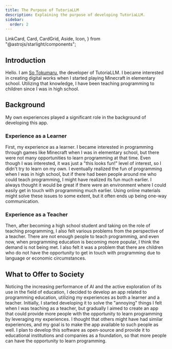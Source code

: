 ```yaml
---
title: The Purpose of TutoriaLLM
description: Explaining the purpose of developing TutoriaLLM.
sidebar:
  order: 2
---
```


  LinkCard,
  Card,
  CardGrid,
  Aside,
  Icon,
} from "@astrojs/starlight/components";

## Introduction

Hello. I am [So Tokumaru](https://tokumaru.work), the developer of TutoriaLLM. I became interested in creating digital works when I started playing Minecraft in elementary school.
Utilizing that knowledge, I have been teaching programming to children since I was in high school.

## Background

My own experiences played a significant role in the background of developing this app.

### Experience as a Learner

First, my experience as a learner.
I became interested in programming through games like Minecraft when I was in elementary school, but there were not many opportunities to learn programming at that time.
Even though I was interested, it was just a "this looks fun!" level of interest, so I didn't try to learn on my own.
I eventually realized the fun of programming when I was in high school, but if there had been people around me who could teach programming, I might have realized its fun much earlier.
I always thought it would be great if there were an environment where I could easily get in touch with programming much earlier.
Using online materials might solve these issues to some extent, but it often ends up being one-way communication.

### Experience as a Teacher

Then, after becoming a high school student and taking on the role of teaching programming, I also felt various problems from the perspective of a teacher.
There are not enough people to teach programming, and even now, when programming education is becoming more popular, I think the demand is not being met.
I also felt it was a problem that there are children who do not have the opportunity to get in touch with programming due to language or economic circumstances.

## What to Offer to Society

Noticing the increasing performance of AI and the active exploration of its use in the field of education, I decided to develop an app related to programming education, utilizing my experiences as both a learner and a teacher.
Initially, I started developing it to solve the "annoying" things I felt when I was teaching as a teacher, but gradually I aimed to create an app that could provide more people with the opportunity to learn programming by leveraging my experiences.
I thought that others might have had similar experiences, and my goal is to make the app available to such people as well.
I plan to develop this software as open-source and provide it to educational institutions and companies as a foundation, so that more people can have the opportunity to learn programming.

